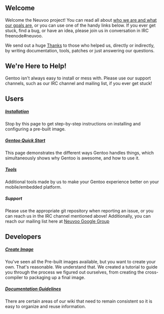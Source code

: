 == Welcome ==

Welcome the Neuvoo project! You can read all about [[About Us|who we are and what our goals are]], or you can use one of the handy links below. If you ever get stuck, find a bug, or have an idea, please join us in conversation in IRC freenode#neuvoo.

We send out a huge [[thanks|Thanks]] to those who helped us, directly or indirectly, by writing documentation, tools, patches or just answering our questions.

== We're Here to Help! ==

Gentoo isn't always easy to install or mess with. Please use our support channels, such as our IRC channel and mailing list, if you ever get stuck!

== Users ==

===== [https://github.com/Neuvoo/information/install/README.mediawiki Installation] =====

Stop by this page to get step-by-step instructions on installing and configuring a pre-built image.

===== [https://github.com/Neuvoo/information/guide/Gentoo_QuickStart.mediawiki Gentoo Quick Start] =====

This page demonstrates the different ways Gentoo handles things, which simultaneously shows why Gentoo is awesome, and how to use it.

===== [https://github.com/Neuvoo/user-tools Tools] =====

Additional tools made by us to make your Gentoo experience better on your mobile/embedded platform.

===== Support =====

Please use the appropriate git repository when reporting an issue, or you can reach us in the IRC channel mentioned above!  Additionally, you can reach our mailing list here at [http://groups.google.com/group/neuvoo Neuvoo Google Group]

== Developers ==

===== [https://github.com/Neuvoo/information/developers/Create_Image.mediawiki Create Image] =====

You've seen all the Pre-built images available, but you want to create your own. That's reasonable. We understand that. We created a tutorial to guide you through the process we figured out ourselves, from creating the cross-compiler to packaging up a final image.

===== [https://github.com/Neuvoo/information/misc/Documentation_Guidelines.mediawiki Documentation Guidelines] =====

There are certain areas of our wiki that need to remain consistent so it is easy to organize and reuse information.
